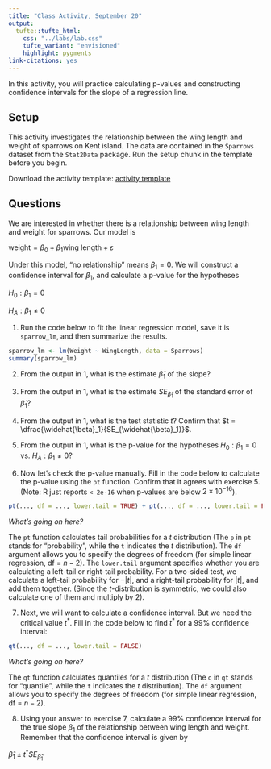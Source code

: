 ```yaml
---
title: "Class Activity, September 20"
output: 
  tufte::tufte_html:
    css: "../labs/lab.css"
    tufte_variant: "envisioned"
    highlight: pygments
link-citations: yes
---
```


In this activity, you will practice calculating p-values and constructing confidence intervals for the slope of a regression line.

## Setup

This activity investigates the relationship between the wing length and weight of sparrows on Kent island. The data are contained in the `Sparrows` dataset from the `Stat2Data` package. Run the setup chunk in the template before you begin.

Download the activity template: [activity template](https://sta112-f21.github.io/class_activities/ca_lecture_13_template.Rmd)

## Questions

We are interested in whether there is a relationship between wing length and weight for sparrows. Our model is

$\text{weight} = \beta_0 + \beta_1 \text{wing length} + \varepsilon$

Under this model, "no relationship" means $\beta_1 = 0$. We will construct a confidence interval for $\beta_1$, and calculate a p-value for the hypotheses

$H_0: \beta_1 = 0$

$H_A: \beta_1 \neq 0$

1. Run the code below to fit the linear regression model, save it is `sparrow_lm`, and then summarize the results.

```r
sparrow_lm <- lm(Weight ~ WingLength, data = Sparrows)
summary(sparrow_lm)
```

2. From the output in 1, what is the estimate $\widehat{\beta}_1$ of the slope?

3. From the output in 1, what is the estimate $SE_{\widehat{\beta}_1}$ of the standard error of $\widehat{\beta}_1$?

4. From the output in 1, what is the test statistic $t$? Confirm that $t = \dfrac{\widehat{\beta}_1}{SE_{\widehat{\beta}_1}}$.

5. From the output in 1, what is the p-value for the hypotheses $H_0: \beta_1 = 0$ vs. $H_A: \beta_1 \neq 0$?

6. Now let's check the p-value manually. Fill in the code below to calculate the p-value using the `pt` function. Confirm that it agrees with exercise 5. (Note: R just reports `< 2e-16` when p-values are below $2 \times 10^{-16}$).

```r
pt(..., df = ..., lower.tail = TRUE) + pt(..., df = ..., lower.tail = FALSE)
```

:::{.question}
*What's going on here?*

The `pt` function calculates tail probabilities for a $t$ distribution (The `p` in `pt` stands for "probability", while the `t` indicates the $t$ distribution). The `df` argument allows you to specify the degrees of freedom (for simple linear regression, df = $n-2$). The `lower.tail` argument specifies whether you are calculating a left-tail or right-tail probability. For a two-sided test, we calculate a left-tail probability for $-|t|$, and a right-tail probability for $|t|$, and add them together. (Since the $t$-distribution is symmetric, we could also calculate one of them and multiply by 2).
:::

7. Next, we will want to calculate a confidence interval. But we need the critical value $t^*$. Fill in the code below to find $t^*$ for a 99% confidence interval:

```r
qt(..., df = ..., lower.tail = FALSE)
```

:::{.question}
*What's going on here?*

The `qt` function calculates quantiles for a $t$ distribution (The `q` in `qt` stands for "quantile", while the `t` indicates the $t$ distribution). The `df` argument allows you to specify the degrees of freedom (for simple linear regression, df = $n-2$).
:::

8. Using your answer to exercise 7, calculate a 99% confidence interval for the true slope $\beta_1$ of the relationship between wing length and weight. Remember that the confidence interval is given by

$\widehat{\beta}_1 \pm t^* SE_{\widehat{\beta}_1}$